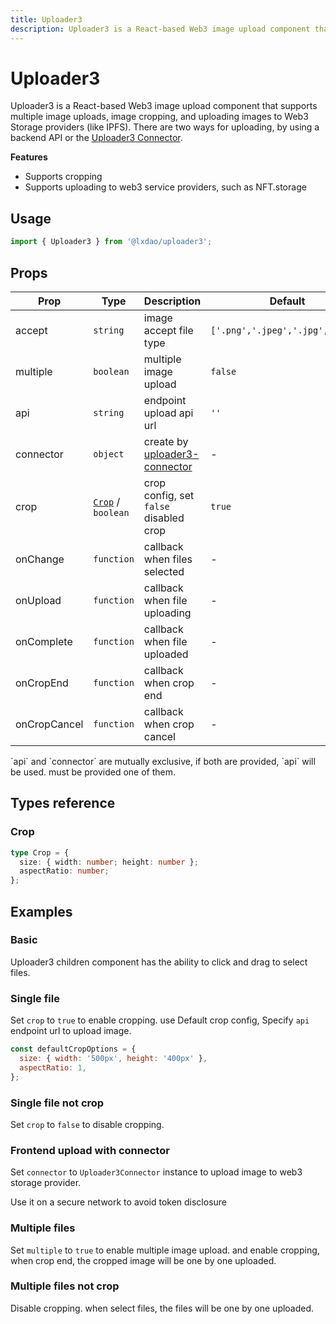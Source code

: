 ```yaml
---
title: Uploader3
description: Uploader3 is a React-based Web3 image upload component that supports multiple image uploads, image cropping, and uploading images to Web3 Storage providers (like IPFS). There are two ways for uploading, by using a backend API or the Uploader3 Connector.
---
```


# Uploader3

Uploader3 is a React-based Web3 image upload component that supports multiple image uploads, image cropping, and uploading images to Web3 Storage providers (like IPFS). There are two ways for uploading, by using a backend API or the [Uploader3 Connector](./uploader3-connector).

**Features**

- Supports cropping
- Supports uploading to web3 service providers, such as NFT.storage

## Usage

```js copy
import { Uploader3 } from '@lxdao/uploader3';
```

## Props

| Prop         | Type                        | Description                                            | Default                          |
| ------------ | --------------------------- | ------------------------------------------------------ | -------------------------------- |
| accept       | `string`                    | image accept file type                                 | `['.png','.jpeg','.jpg','.gif']` |
| multiple     | `boolean`                   | multiple image upload                                  | `false`                          |
| api          | `string`                    | endpoint upload api url                                | `''`                             |
| connector    | `object`                    | create by [uploader3-connector](./uploader3-connector) | -                                |
| crop         | [`Crop`](#crop) / `boolean` | crop config, set `false` disabled crop                 | `true`                           |
| onChange     | `function`                  | callback when files selected                           | -                                |
| onUpload     | `function`                  | callback when file uploading                           | -                                |
| onComplete   | `function`                  | callback when file uploaded                            | -                                |
| onCropEnd    | `function`                  | callback when crop end                                 | -                                |
| onCropCancel | `function`                  | callback when crop cancel                              | -                                |

<Callout type="info">
  `api` and `connector` are mutually exclusive, if both are provided, `api` will be used. must be provided one of them.
</Callout>

## Types reference

### Crop

```ts
type Crop = {
  size: { width: number; height: number };
  aspectRatio: number;
};
```

## Examples


### Basic

Uploader3 children component has the ability to click and drag to select files.

<Playground files={uploader3Examples.basic} />

### Single file

Set `crop` to `true` to enable cropping. use Default crop config, Specify `api` endpoint url to upload image.

```js
const defaultCropOptions = {
  size: { width: '500px', height: '400px' },
  aspectRatio: 1,
};
```

<Playground files={uploader3Examples.single} />

### Single file not crop

Set `crop` to `false` to disable cropping.

<Playground files={uploader3Examples.singleNoCropp} />

### Frontend upload with connector

Set `connector` to `Uploader3Connector` instance to upload image to web3 storage provider.

<Callout type="warning">Use it on a secure network to avoid token disclosure</Callout>

<Playground files={uploader3Examples.singleNft} />

### Multiple files

Set `multiple` to `true` to enable multiple image upload. and enable cropping, when crop end, the cropped image will be one by one uploaded.

<Playground files={uploader3Examples.multiple} />

### Multiple files not crop

Disable cropping. when select files, the files will be one by one uploaded.

<Playground files={uploader3Examples.multipleNoCropp} />
